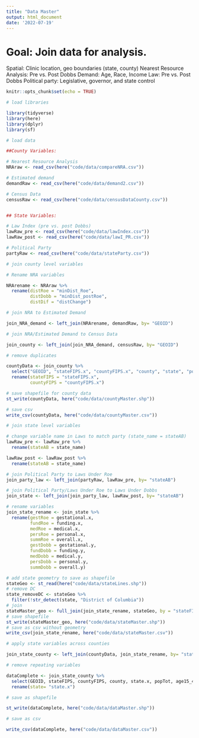 ```yaml
---
title: "Data Master"
output: html_document
date: '2022-07-19'
---
```

# Goal: Join data for analysis.

Spatial: Clinic location, geo boundaries (state, county)
Nearest Resource Analysis: Pre vs. Post Dobbs 
Demand: Age, Race, Income
Law: Pre vs. Post Dobbs
Political party: Legislative, governor, and state control 


```r
knitr::opts_chunk$set(echo = TRUE)
```

```r
# load libraries

library(tidyverse)
library(here)
library(dplyr)
library(sf)

```

```r
# load data

##County Variables: 

# Nearest Resource Analysis
NRAraw <- read_csv(here("code/data/compareNRA.csv")) 

# Estimated demand
demandRaw <- read_csv(here("code/data/demand2.csv"))

# Census Data
censusRaw <- read_csv(here("code/data/censusDataCounty.csv"))


## State Variables: 

# Law Index (pre vs. post Dobbs)
lawRaw_pre <- read_csv(here("code/data/lawIndex.csv"))
lawRaw_post <- read_csv(here("code/data/lawI_PR.csv"))

# Political Party
partyRaw <- read_csv(here("code/data/stateParty.csv"))


```


```r
# join county level variables 

# Rename NRA variables 

NRArename <- NRAraw %>%
  rename(distRoe = "minDist_Roe",
         distDobb = "minDist_postRoe",
         distDif = "distChange")

# join NRA to Estimated Demand

join_NRA_demand <- left_join(NRArename, demandRaw, by= "GEOID")

# join NRA/Estimated Demand to Census Data

join_county <- left_join(join_NRA_demand, censusRaw, by= "GEOID")

# remove duplicates

countyData <- join_county %>%
  select("GEOID", "stateFIPS.x", "countyFIPS.x", "county", "state", "popTot", "age15_49", "whiteP", "blackP", "amIndP", "asianP", "pacIsP", "hispP", "otherP", "povPerc", "pciE", "distRoe", "distDobb", "distDif", "ageD", "whiteD", "blackD", "asianD", "hispD", "raceD", "p100D", "p100_199D", "p200D", "incomeD", "totalD", "geometry") %>%
  rename(stateFIPS = "stateFIPS.x",
         countyFIPS = "countyFIPS.x")

# save shapefile for county data
st_write(countyData, here("code/data/countyMaster.shp"))

# save csv
write_csv(countyData, here("code/data/countyMaster.csv"))

```

```r
# join state level variables

# change variable name in Laws to match party (state_name = stateAB)
lawRaw_pre <- lawRaw_pre %>%
  rename(stateAB = state_name)

lawRaw_post <- lawRaw_post %>%
  rename(stateAB = state_name)

# join Political Party to Laws Under Roe
join_party_law <- left_join(partyRaw, lawRaw_pre, by= "stateAB")

# join Political Party/Laws Under Roe to Laws Under Dobbs
join_state <- left_join(join_party_law, lawRaw_post, by= "stateAB")

# rename variables
join_state_rename <- join_state %>%
  rename(gestRoe = gestational.x,
         fundRoe = funding.x,
         medRoe = medical.x,
         persRoe = personal.x,
         summRoe = overall.x,
         gestDobb = gestational.y,
         fundDobb = funding.y,
         medDobb = medical.y,
         persDobb = personal.y,
         summDobb = overall.y)

# add state geometry to save as shapefile
stateGeo <- st_read(here("code/data/stateLines.shp"))
# remove DC
state_removeDC <- stateGeo %>%
  filter(!str_detect(state, "District of Columbia"))
# join
stateMaster_geo <- full_join(join_state_rename, stateGeo, by = "stateFIPS")
# save shapefile
st_write(stateMaster_geo, here("code/data/stateMaster.shp"))
# save as csv without geometry
write_csv(join_state_rename, here("code/data/stateMaster.csv"))

```

```r
# apply state variables across counties

join_state_county <- left_join(countyData, join_state_rename, by= "stateFIPS", keep= FALSE)

# remove repeating variables

dataComplete <- join_state_county %>%
  select(GEOID, stateFIPS, countyFIPS, county, state.x, popTot, age15_49, whiteP, blackP, amIndP, asianP, pacIsP, hispP, otherP, povPerc, pciE, distRoe, distDobb, distDif, ageD, whiteD, blackD, asianD, hispD, raceD, p100D, p100_199D, p200D, incomeD, totalD, legCon, govCon, stateCon, gestRoe, fundRoe, medRoe, persRoe, summRoe, gestDobb, fundDobb, medDobb, persDobb, summDobb, geometry) %>%
  rename(state= "state.x")

```

```r
# save as shapefile

st_write(dataComplete, here("code/data/dataMaster.shp"))

# save as csv

write_csv(dataComplete, here("code/data/dataMaster.csv"))
```

